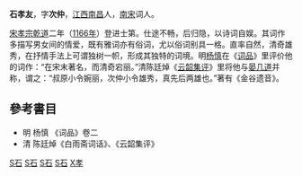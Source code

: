 '''石孝友'''，字'''次仲'''，[[江西|江西]][[南昌|南昌]]人，[[南宋|南宋]]词人。

[[宋孝宗|宋孝宗]][[乾道_(南宋)|乾道]]二年（[[1166年|1166年]]）登进士第。仕途不畅，后归隐，以诗词自娱。其词作多描写男女间的情爱，既有雅词亦有俗词，尤以俗词别具一格。直率自然，清奇雄秀，在抒情手法上可谓独树一帜，形成其独特的词境。明[[杨慎|杨慎]]在《[[词品|词品]]》里评价他的词作：“在宋末著名，而清奇宕丽。”清陈廷焯《[[云韶集评|云韶集评]]》里将他与[[晏几道|晏几道]]并称，谓之：“叔原小令婉丽，次仲小令雄秀，真先后两雄也。”著有《金谷遗音》。

==參考書目==
* 明 杨慎 《词品》卷二
* 清 陈廷焯《白雨斋词话》、《云韶集评》

{{宋朝人物小作品}}

[[Category:宋朝词人|S石]]
[[Category:宋朝詩人|S石]]
[[Category:乾道二年丙戌科進士|S石]]
[[Category:南昌人|S石]]
[[Category:石姓|X孝]]